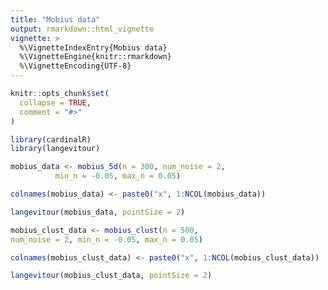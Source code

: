```yaml
---
title: "Mobius data"
output: rmarkdown::html_vignette
vignette: >
  %\VignetteIndexEntry{Mobius data}
  %\VignetteEngine{knitr::rmarkdown}
  %\VignetteEncoding{UTF-8}
---
```


```r
knitr::opts_chunk$set(
  collapse = TRUE,
  comment = "#>"
)
```

```r
library(cardinalR)
library(langevitour)
```

```r
mobius_data <- mobius_5d(n = 300, num_noise = 2, 
          min_n = -0.05, max_n = 0.05)

colnames(mobius_data) <- paste0("x", 1:NCOL(mobius_data))

langevitour(mobius_data, pointSize = 2)
```

```r
mobius_clust_data <- mobius_clust(n = 500, 
num_noise = 2, min_n = -0.05, max_n = 0.05)

colnames(mobius_clust_data) <- paste0("x", 1:NCOL(mobius_clust_data))

langevitour(mobius_clust_data, pointSize = 2)
```
